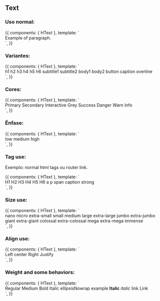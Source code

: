 
<Meta title="Design System/Atoms/Text" component={HText} />

## Text

### Uso normal:

<Canvas>
  <Story name="Default use">
    {{
        components: { HText },
        template: `
          <div>
            <h-text>Example of paragraph.</h-text>
          </div>
        `,
    }}
  </Story>
</Canvas>

### Variantes:

<Canvas>
  <Story name="Variantes">
    {{
        components: { HText },
        template: `
          <div>
            <h-text variant="h1">h1</h-text>
            <h-text variant="h2">h2</h-text>
            <h-text variant="h3">h3</h-text>
            <h-text variant="h4">h4</h-text>
            <h-text variant="h5">h5</h-text>
            <h-text variant="h6">h6</h-text>
            <h-text variant="subtitle1">subtitle1</h-text>
            <h-text variant="subtitle2">subtitle2</h-text>
            <h-text variant="body1">body1</h-text>
            <h-text variant="body2">body2</h-text>
            <h-text variant="button">button</h-text>
            <h-text variant="caption">caption</h-text>
            <h-text variant="overline">overline</h-text>
          </div>
        `,
    }}
  </Story>
</Canvas>

### Cores:

<Canvas>
  <Story name="Cores">
    {{
        components: { HText },
        template: `
          <div>
            <h-text color="primary">Primary</h-text>
            <h-text color="secondary">Secondary</h-text>
            <h-text color="interactive">Interactive</h-text>
            <h-text color="grey">Grey</h-text>
            <h-text color="success">Success</h-text>
            <h-text color="danger">Danger</h-text>
            <h-text color="warn">Warn</h-text>
            <h-text color="info">Info</h-text>
          </div>
        `,
    }}
  </Story>
</Canvas>

### Ênfase:

<Canvas>
  <Story name="Ênfase">
    {{
        components: { HText },
        template: `
          <div>
            <h-text emphasis="low">low</h-text>
            <h-text emphasis="medium">medium</h-text>
            <h-text emphasis="high">high</h-text>
          </div>
        `,
    }}
  </Story>
</Canvas>


### Tag use:

Exemplo: normal html tags ou router link.

<Canvas>
  <Story name="Tag use">
    {{
        components: { HText },
        template: `
          <div>
            <h-text tag="h1">H1</h-text>
            <h-text tag="h2">H2</h-text>
            <h-text tag="h3">H3</h-text>
            <h-text tag="h4">H4</h-text>
            <h-text tag="h5">H5</h-text>
            <h-text tag="h6">H6</h-text>
            <h-text tag="a">a</h-text>
            <h-text tag="p">p</h-text>
            <h-text tag="span">span</h-text>
            <h-text tag="caption">caption</h-text>
            <h-text tag="strong">strong</h-text>
          </div>
        `,
    }}
  </Story>
</Canvas>

### Size use:

<Canvas>
  <Story name="Size use">
    {{
        components: { HText },
        template: `
          <div>
            <h-text size="nano">nano</h-text>
            <h-text size="micro">micro</h-text>
            <h-text size="extra-small">extra-small</h-text>
            <h-text size="small">small</h-text>
            <h-text size="medium">medium</h-text>
            <h-text size="large">large</h-text>
            <h-text size="extra-large">extra-large</h-text>
            <h-text size="jumbo">jumbo</h-text>
            <h-text size="extra-jumbo">extra-jumbo</h-text>
            <h-text size="giant">giant</h-text>
            <h-text size="extra-giant">extra-giant</h-text>
            <h-text size="colossal">colossal</h-text>
            <h-text size="extra-colossal">extra-colossal</h-text>
            <h-text size="mega">mega</h-text>
            <h-text size="extra-mega">extra-mega</h-text>
            <h-text size="mega">immense</h-text>
          </div>
        `,
    }}
  </Story>
</Canvas>

### Align use:

<Canvas>
  <Story name="Align use">
    {{
        components: { HText },
        template: `
          <div>
            <h-text align="left">Left</h-text>
            <h-text align="center">center</h-text>
            <h-text align="right">Right</h-text>
            <h-text align="justify">Justify</h-text>
          </div>
        `,
    }}
  </Story>
</Canvas>

### Weight and some behaviors:

<Canvas>
  <Story name="Some behaviors">
    {{
        components: { HText },
        template: `
          <div>
            <h-text weight="regular">Regular</h-text>
            <h-text weight="medium">Medium</h-text>
            <h-text weight="bold">Bold</h-text>
            <h-text italic>Italic</h-text>
            <h-text ellipsis-nowrap style="width: 150px;">ellipsisNowrap example</h-text>
            <h-text dynamic><b>Italic</b> <i>italic</i> <a>link</a></h-text>
            <h-text link tag="a" href="#">Link</h-text>
          </div>
        `,
    }}
  </Story>
</Canvas>

<ArgsTable of={HText} />
